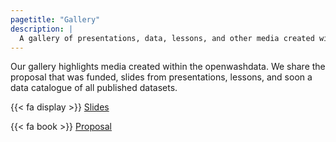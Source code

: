 ```yaml
---
pagetitle: "Gallery"
description: |
  A gallery of presentations, data, lessons, and other media created within openwashdata. 
---
```


<script defer data-domain="openwashdata.org" src="https://plausible.io/js/script.js"></script>

Our gallery highlights media created within the openwashdata. We share the proposal that was funded, slides from presentations, lessons, and soon a data catalogue of all published datasets.

{{< fa display >}} [Slides](/pages/gallery/slides/index.qmd)

{{< fa book >}} [Proposal](/pages/gallery/proposal/index.qmd)